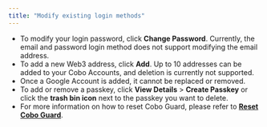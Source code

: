 ```yaml
---
title: "Modify existing login methods"
---
```


- To modify your login password, click **Change Password**. Currently, the email and password login method does not support modifying the email address.
- To add a new Web3 address, click **Add**. Up to 10 addresses can be added to your Cobo Accounts, and deletion is currently not supported.
- Once a Google Account is added, it cannot be replaced or removed.
- To add or remove a passkey, click **View Details** > **Create Passkey** or click the **trash bin icon** next to the passkey you want to delete.
- For more information on how to reset Cobo Guard, please refer to [**Reset Cobo Guard**](/cobo-accounts/manage-multifactor-authentication-methods/reset-cobo-guard).